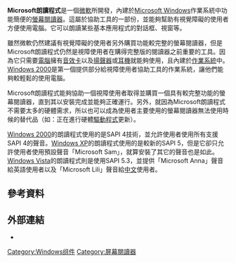 {{Unreferenced|time=2021-04-24T12:52:50+00:00}}
{{noteTA
|G1=IT
|G2=Windows
}}
{{Infobox software
| name             = Microsoft朗讀程式
| logo             = Narrator Vista Icon.png
| screenshot       = Narrator Vista.png
| screenshot_size  = 300px
| caption          = Microsoft朗讀程式運行於[[Windows_Vista|Windows Vista]]
| developer        = [[微软|微软]]
| released         = {{Start date and age|2000|2|17}}
| operating system = [[Windows_2000|Windows 2000]]或更高版本 
| platform         = [[IA-32|IA-32]]、[[x86-64|x86-64]]、[[ARM64|ARM64]]
| genre            = [[螢幕閱讀器|螢幕閱讀器]]
| license          = [[专有软件|专有]][[商业软件|商业软件]]
}}
'''Microsoft朗讀程式'''是一個[[微軟|微軟]]所開發，內建於[[Microsoft_Windows|Microsoft Windows]]作業系統中功能簡便的[[螢幕閱讀器|螢幕閱讀器]]。這屬於協助工具的一部份，並能夠幫助有視覺障礙的使用者方便使用電腦。它可以朗讀某些基本應用程式的對話框、視窗等。

雖然微軟仍然建議有視覺障礙的使用者另外購買功能較完整的螢幕閱讀器，但是Microsoft朗讀程式仍然是視障使用者在購得完整版的閱讀器之前重要的工具。因為它只需要[[電腦|電腦]]擁有[[音效卡|音效卡]]以及[[揚聲器|揚聲器]]或[[耳機|耳機]]就能夠使用，且內建於[[作業系統|作業系統]]中。[[Windows_2000|Windows 2000]]是第一個提供部分給視障使用者協助工具的作業系統，讓他們能夠較輕鬆的使用電腦。

Microsoft朗讀程式能夠協助一個視障使用者取得並購買一個具有較完整功能的螢幕閱讀器，直到其以安裝完成並能夠正確運行。另外，就因為Microsoft朗讀程式不需要太多的硬體需求，所以也可以成為使用者主要使用的螢幕閱讀器無法使用時候的替代品（如：正在進行硬體[[驅動程式|驅動程式]]更新）。

[[Windows_2000|Windows 2000]]的朗讀程式使用的是SAPI 4技術，並允許使用者使用所有支援SAPI 4的聲音。[[Windows_XP|Windows XP]]的朗讀程式使用的是較新的SAPI 5，但是它卻只允許使用者使用預設聲音「Microsoft Sam」，就算安裝了其它的聲音也是如此。[[Windows_Vista|Windows Vista]]的朗讀程式則是使用SAPI 5.3，並提供「Microsoft Anna」聲音給英語使用者以及「Microsoft Lili」聲音給[[中文|中文]]使用者。

==參考資料==
{{Reflist}}
==外部連結==
*{{Official website|http://www.microsoft.com/windowsxp/using/accessibility/default.mspx}}
{{視窗應用程式}}
{{DEFAULTSORT:M}}
[[Category:Windows组件|Category:Windows组件]]
[[Category:屏幕閱讀器|Category:屏幕閱讀器]]